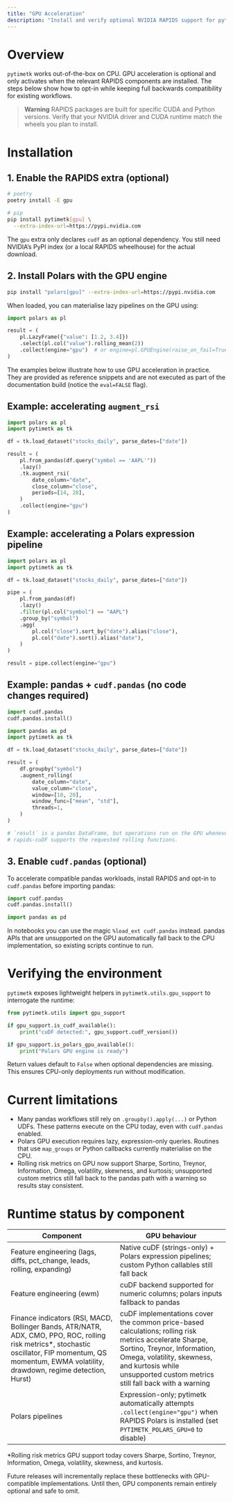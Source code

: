 ```yaml
---
title: "GPU Acceleration"
description: "Install and verify optional NVIDIA RAPIDS support for pytimetk."
---
```


# Overview

`pytimetk` works out-of-the-box on CPU. GPU acceleration is optional and only
activates when the relevant RAPIDS components are installed. The steps below
show how to opt-in while keeping full backwards compatibility for existing
workflows.

> **Warning**
> RAPIDS packages are built for specific CUDA and Python versions. Verify that
> your NVIDIA driver and CUDA runtime match the wheels you plan to install.

# Installation

## 1. Enable the RAPIDS extra (optional)

```bash
# poetry
poetry install -E gpu

# pip
pip install pytimetk[gpu] \
  --extra-index-url=https://pypi.nvidia.com
```

The `gpu` extra only declares `cudf` as an optional dependency. You still need
NVIDIA's PyPI index (or a local RAPIDS wheelhouse) for the actual download.

## 2. Install Polars with the GPU engine

```bash
pip install "polars[gpu]" --extra-index-url=https://pypi.nvidia.com
```

When loaded, you can materialise lazy pipelines on the GPU using:

```python
import polars as pl

result = (
    pl.LazyFrame({"value": [1.2, 3.4]})
    .select(pl.col("value").rolling_mean(2))
    .collect(engine="gpu")  # or engine=pl.GPUEngine(raise_on_fail=True)
)
```

The examples below illustrate how to use GPU acceleration in practice. They are
provided as reference snippets and are not executed as part of the documentation
build (notice the ``eval=FALSE`` flag).

## Example: accelerating `augment_rsi`

```python
import polars as pl
import pytimetk as tk

df = tk.load_dataset("stocks_daily", parse_dates=["date"])

result = (
    pl.from_pandas(df.query("symbol == 'AAPL'"))
    .lazy()
    .tk.augment_rsi(
        date_column="date",
        close_column="close",
        periods=[14, 28],
    )
    .collect(engine="gpu")
)
```

## Example: accelerating a Polars expression pipeline

```python
import polars as pl
import pytimetk as tk

df = tk.load_dataset("stocks_daily", parse_dates=["date"])

pipe = (
    pl.from_pandas(df)
    .lazy()
    .filter(pl.col("symbol") == "AAPL")
    .group_by("symbol")
    .agg(
        pl.col("close").sort_by("date").alias("close"),
        pl.col("date").sort().alias("date"),
    )
)

result = pipe.collect(engine="gpu")
```

## Example: pandas + `cudf.pandas` (no code changes required)

```python
import cudf.pandas
cudf.pandas.install()

import pandas as pd
import pytimetk as tk

df = tk.load_dataset("stocks_daily", parse_dates=["date"])

result = (
    df.groupby("symbol")
    .augment_rolling(
        date_column="date",
        value_column="close",
        window=[10, 20],
        window_func=["mean", "std"],
        threads=1,
    )
)

# `result` is a pandas DataFrame, but operations run on the GPU whenever
# rapids-cuDF supports the requested rolling functions.
```

## 3. Enable `cudf.pandas` (optional)

To accelerate compatible pandas workloads, install RAPIDS and opt-in to
`cudf.pandas` before importing pandas:

```python
import cudf.pandas
cudf.pandas.install()

import pandas as pd
```

In notebooks you can use the magic `%load_ext cudf.pandas` instead. pandas APIs
that are unsupported on the GPU automatically fall back to the CPU
implementation, so existing scripts continue to run.

# Verifying the environment

`pytimetk` exposes lightweight helpers in `pytimetk.utils.gpu_support` to
interrogate the runtime:

```python
from pytimetk.utils import gpu_support

if gpu_support.is_cudf_available():
    print("cuDF detected:", gpu_support.cudf_version())

if gpu_support.is_polars_gpu_available():
    print("Polars GPU engine is ready")
```

Return values default to `False` when optional dependencies are missing. This
ensures CPU-only deployments run without modification.

# Current limitations

- Many pandas workflows still rely on `.groupby().apply(...)` or Python UDFs.
  These patterns execute on the CPU today, even with `cudf.pandas` enabled.
- Polars GPU execution requires lazy, expression-only queries. Routines that
  use `map_groups` or Python callbacks currently materialise on the CPU.
- Rolling risk metrics on GPU now support Sharpe, Sortino, Treynor, Information, Omega,
  volatility, skewness, and kurtosis; unsupported custom metrics still fall back to the
  pandas path with a warning so results stay consistent.

# Runtime status by component

| Component | GPU behaviour |
| --- | --- |
| Feature engineering (lags, diffs, pct_change, leads, rolling, expanding) | Native cuDF (strings-only) + Polars expression pipelines; custom Python callables still fall back |
| Feature engineering (ewm) | cuDF backend supported for numeric columns; polars inputs fallback to pandas |
| Finance indicators (RSI, MACD, Bollinger Bands, ATR/NATR, ADX, CMO, PPO, ROC, rolling risk metrics*, stochastic oscillator, FIP momentum, QS momentum, EWMA volatility, drawdown, regime detection, Hurst) | cuDF implementations cover the common price-based calculations; rolling risk metrics accelerate Sharpe, Sortino, Treynor, Information, Omega, volatility, skewness, and kurtosis while unsupported custom metrics still fall back with a warning |
| Polars pipelines | Expression-only; pytimetk automatically attempts `.collect(engine="gpu")` when RAPIDS Polars is installed (set `PYTIMETK_POLARS_GPU=0` to disable) |

*Rolling risk metrics GPU support today covers Sharpe, Sortino, Treynor, Information, Omega, volatility, skewness, and kurtosis.

Future releases will incrementally replace these bottlenecks with
GPU-compatible implementations. Until then, GPU components remain entirely
optional and safe to omit.
